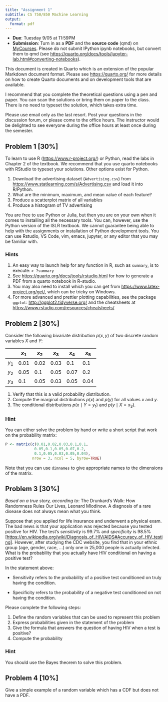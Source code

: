 ```yaml
---
title: "Assignment 1"
subtitle: CS 750/850 Machine Learning
output:
  format: pdf
---
```


-   **Due**: Tuesday 9/05 at 11:59PM
-   **Submission**: Turn in as a **PDF** and the **source code** (qmd) on [MyCourses](http://mycourses.unh.edu). Please do not submit IPython ipynb notebooks, but convert them to qmd (see <https://quarto.org/docs/tools/jupyter-lab.html#converting-notebooks>).

This document is created in Quarto which is an extension of the popular Markdown document format. Please see <https://quarto.org/> for more details on how to create Quarto documents and on development tools that are available.

I recommend that you complete the theoretical questions using a pen and paper. You can scan the solutions or bring them on paper to the class. There is no need to typeset the solution, which takes extra time.

Please use email only as the last resort. Post your questions in the discussion forum, or please come to the office hours. The instructor would be delighted to see everyone during the office hours at least once during the semester.

## Problem 1 \[30%\]

To learn to use R (<https://www.r-project.org/>) or Python, read the labs in Chapter 2 of the textbook. We recommend that you use quarto notebooks with RStudio to typeset your solutions. Other options exist for Python.

1.  Download the advertising dataset (`Advertising.csv`) from <https://www.statlearning.com/s/Advertising.csv> and load it into R/Python.
2.  What are the minimum, maximum, and mean value of each feature?
3.  Produce a scatterplot matrix of all variables
4.  Produce a histogram of TV advertising

You are free to use Python or Julia, but then you are on your own when it comes to installing all the necessary tools. You can, however, use the Python version of the ISLR textbook. We cannot guarantee being able to help with the assignments or installation of Python development tools. You can use Rstudio, VS Code, vim, emacs, jupyter, or any editor that you may be familiar with.

### Hints

1.  An easy way to launch help for any function in R, such as `summary`, is to execute: `> ?summary`
2.  See <https://quarto.org/docs/tools/rstudio.html> for how to generate a PDF from a quarto notebook in R-studio.
3.  You may also need to install \LaTeX which you can get from <https://www.latex-project.org/get/>, which can be tricky on Windows.
4.  For more advanced and prettier plotting capabilities, see the package `ggplot`: <http://ggplot2.tidyverse.org/> and the cheatsheets at <https://www.rstudio.com/resources/cheatsheets/>

## Problem 2 \[30%\]

Consider the following bivariate distribution $p(x, y)$ of two discrete random variables $X$ and $Y$:

|       | $x_1$ | $x_2$ | $x_3$ | $x_4$ | $x_5$ |
|-------|-------|-------|-------|-------|-------|
| $y_1$ | 0.01  | 0.02  | 0.03  | 0.1   | 0.1   |
| $y_2$ | 0.05  | 0.1   | 0.05  | 0.07  | 0.2   |
| $y_3$ | 0.1   | 0.05  | 0.03  | 0.05  | 0.04  |

1.  Verify that this is a valid probability distribution.
2.  Compute the marginal distributions $p(x)$ and $p(y)$ for all values $x$ and $y$.
3.  The conditional distributions $p(x \mid Y = y_1)$ and $p(y \mid X = x_3)$.

### Hint

You can either solve the problem by hand or write a short script that work on the probability matrix:

```r
P <- matrix(c(0.01,0.02,0.03,0.1,0.1,
             0.05,0.1,0.05,0.07,0.2,
             0.1,0.05,0.03,0.05,0.04),
            nrow = 3, ncol = 5, byrow=TRUE) 
```

Note that you can use `dimnames` to give appropriate names to the dimensions of the matrix.

## Problem 3 \[30%\]

*Based on a true story, according to*: The Drunkard's Walk: How Randomness Rules Our Lives, Leonard Mlodinow. A diagnosis of a rare disease does not always mean what you think.

Suppose that you applied for life insurance and underwent a physical exam. The bad news is that your application was rejected because you tested positive for HIV. The test's *sensitivity* is $99.7\%$ and *specificity* is $98.5\%$ \[<https://en.wikipedia.org/wiki/Diagnosis_of_HIV/AIDS#Accuracy_of_HIV_testing>\]. However, after studying the CDC website, you find that in your ethnic group (age, gender, race, ...) only one in 25,000 people is actually infected. What is the probability that you actually have HIV conditional on having a positive test?

In the statement above:

-   Sensitivity refers to the probability of a positive test conditioned on truly having the condition.

-   Specificity refers to the probability of a negative test conditioned on not having the condition.

Please complete the following steps:

1.  Define the random variables that can be used to represent this problem
2.  Express probabilities given in the statement of the problem
3.  Give the formula that answers the question of having HIV when a test is positive?
4.  Compute the probability

### Hint

You should use the Bayes theorem to solve this problem.

## Problem 4 \[10%\]

Give a simple example of a random variable which has a CDF but does not have a PDF.

